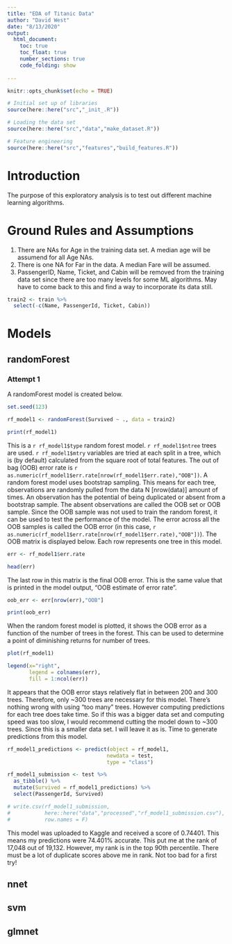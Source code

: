 ```yaml
---
title: "EDA of Titanic Data"
author: "David West"
date: "8/13/2020"
output: 
  html_document:
    toc: true
    toc_float: true
    number_sections: true
    code_folding: show
    
---
```


```r
knitr::opts_chunk$set(echo = TRUE)

# Initial set up of libraries
source(here::here("src","_init_.R"))

# Loading the data set
source(here::here("src","data","make_dataset.R"))

# Feature engineering
source(here::here("src","features","build_features.R"))
```

# Introduction
The purpose of this exploratory analysis is to test out different machine learning algorithms.

# Ground Rules and Assumptions
1. There are NAs for Age in the training data set. A median age will be assumend for all Age NAs. <br />
2. There is one NA for Far in the data. A median Fare will be assumed. <br />
3. PassengerID, Name, Ticket, and Cabin will be removed from the training data set since there are too many levels for some ML algorithms. May have to come back to this and find a way to incorporate its data still.

```r
train2 <- train %>% 
  select(-c(Name, PassengerId, Ticket, Cabin))
```


# Models
## randomForest
### Attempt 1
A randomForest model is created below.
```r
set.seed(123)

rf_model1 <- randomForest(Survived ~ ., data = train2)

print(rf_model1)
```
This is a `r rf_model1$type` random forest model. `r rf_model1$ntree` trees are used. `r rf_model1$mtry` variables are tried at each split in a tree, which is (by default) calculated from the square root of total features. The out of bag (OOB) error rate is `r as.numeric(rf_model1$err.rate[nrow(rf_model1$err.rate),"OOB"])`. A random forest model uses bootstrap sampling. This means for each tree, observations are randomly pulled from the data N [nrow(data)] amount of times. An observation has the potential of being duplicated or absent from a bootstrap sample. The absent observations are called the OOB set or OOB sample. Since the OOB sample was not used to train the random forest, it can be used to test the performance of the model. The error across all the OOB samples is called the OOB error (in this case, `r as.numeric(rf_model1$err.rate[nrow(rf_model1$err.rate),"OOB"])`). The OOB matrix is displayed below. Each row represents one tree in this model.
```r
err <- rf_model1$err.rate

head(err)
```
The last row in this matrix is the final OOB error. This is the same value that is printed in the model output, "OOB estimate of  error rate".
```r
oob_err <- err[nrow(err),"OOB"]

print(oob_err)
```
When the random forest model is plotted, it shows the OOB error as a function of the number of trees in the forest. This can be used to determine a point of diminishing returns for number of trees.

```r
plot(rf_model1)

legend(x="right",
       legend = colnames(err),
       fill = 1:ncol(err))
```
It appears that the OOB error stays relatively flat in between 200 and 300 trees. Therefore, only ~300 trees are necessary for this model. There's nothing wrong with using "too many" trees. However computing predictions for each tree does take time. So if this was a bigger data set and computing speed was too slow, I would recommend cutting the model down to ~300 trees. Since this is a smaller data set. I will leave it as is. Time to generate predictions from this model.

```r
rf_model1_predictions <- predict(object = rf_model1,
                                newdata = test,
                                type = "class")

rf_model1_submission <- test %>% 
  as_tibble() %>% 
  mutate(Survived = rf_model1_predictions) %>% 
  select(PassengerId, Survived)
```
```r
# write.csv(rf_model1_submission,
#           here::here("data","processed","rf_model1_submission.csv"),
#           row.names = F)
```
This model was uploaded to Kaggle and received a score of 0.74401. This means my predictions were 74.401% accurate. This put me at the rank of 17,048 out of 19,132. However, my rank is in the top 90th percentile. There must be a lot of duplicate scores above me in rank. Not too bad for a first try!


## nnet


## svm
## glmnet



